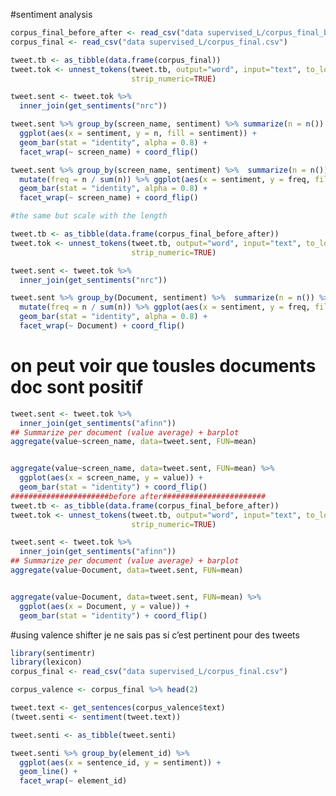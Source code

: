 #sentiment analysis

```r

corpus_final_before_after <- read_csv("data supervised_L/corpus_final_before_after.csv")
corpus_final <- read_csv("data supervised_L/corpus_final.csv")

tweet.tb <- as_tibble(data.frame(corpus_final))
tweet.tok <- unnest_tokens(tweet.tb, output="word", input="text", to_lower=TRUE, strip_punct=TRUE, 
                           strip_numeric=TRUE)

tweet.sent <- tweet.tok %>%
  inner_join(get_sentiments("nrc"))

tweet.sent %>% group_by(screen_name, sentiment) %>% summarize(n = n()) %>% 
  ggplot(aes(x = sentiment, y = n, fill = sentiment)) + 
  geom_bar(stat = "identity", alpha = 0.8) + 
  facet_wrap(~ screen_name) + coord_flip()

tweet.sent %>% group_by(screen_name, sentiment) %>%  summarize(n = n()) %>% 
  mutate(freq = n / sum(n)) %>% ggplot(aes(x = sentiment, y = freq, fill = sentiment)) + 
  geom_bar(stat = "identity", alpha = 0.8) + 
  facet_wrap(~ screen_name) + coord_flip()

#the same but scale with the length

tweet.tb <- as_tibble(data.frame(corpus_final_before_after))
tweet.tok <- unnest_tokens(tweet.tb, output="word", input="text", to_lower=TRUE, strip_punct=TRUE, 
                           strip_numeric=TRUE)

tweet.sent <- tweet.tok %>%
  inner_join(get_sentiments("nrc"))

tweet.sent %>% group_by(Document, sentiment) %>%  summarize(n = n()) %>% 
  mutate(freq = n / sum(n)) %>% ggplot(aes(x = sentiment, y = freq, fill = sentiment)) + 
  geom_bar(stat = "identity", alpha = 0.8) + 
  facet_wrap(~ Document) + coord_flip()


```







# on peut voir que tousles documents doc sont positif 
```r
tweet.sent <- tweet.tok %>%
  inner_join(get_sentiments("afinn"))
## Summarize per document (value average) + barplot
aggregate(value~screen_name, data=tweet.sent, FUN=mean)


aggregate(value~screen_name, data=tweet.sent, FUN=mean) %>% 
  ggplot(aes(x = screen_name, y = value)) + 
  geom_bar(stat = "identity") + coord_flip()
######################before after#######################
tweet.tb <- as_tibble(data.frame(corpus_final_before_after))
tweet.tok <- unnest_tokens(tweet.tb, output="word", input="text", to_lower=TRUE, strip_punct=TRUE, 
                           strip_numeric=TRUE)

tweet.sent <- tweet.tok %>%
  inner_join(get_sentiments("afinn"))
## Summarize per document (value average) + barplot
aggregate(value~Document, data=tweet.sent, FUN=mean)


aggregate(value~Document, data=tweet.sent, FUN=mean) %>% 
  ggplot(aes(x = Document, y = value)) + 
  geom_bar(stat = "identity") + coord_flip()


```
#using valence shifter
je ne sais pas si c'est pertinent pour des tweets

```r
library(sentimentr)
library(lexicon)
corpus_final <- read_csv("data supervised_L/corpus_final.csv")

corpus_valence <- corpus_final %>% head(2)

tweet.text <- get_sentences(corpus_valence$text)
(tweet.senti <- sentiment(tweet.text))

tweet.senti <- as_tibble(tweet.senti)

tweet.senti %>% group_by(element_id) %>% 
  ggplot(aes(x = sentence_id, y = sentiment)) + 
  geom_line() + 
  facet_wrap(~ element_id) 
```


